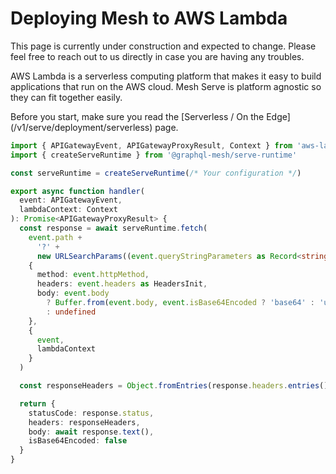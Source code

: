 
# Deploying Mesh to AWS Lambda

<Callout>
  This page is currently under construction and expected to change. Please feel free to reach out to
  us directly in case you are having any troubles.
</Callout>

AWS Lambda is a serverless computing platform that makes it easy to build applications that run on
the AWS cloud. Mesh Serve is platform agnostic so they can fit together easily.

<Callout>
  Before you start, make sure you read the [Serverless / On the
  Edge](/v1/serve/deployment/serverless) page.
</Callout>

```ts
import { APIGatewayEvent, APIGatewayProxyResult, Context } from 'aws-lambda'
import { createServeRuntime } from '@graphql-mesh/serve-runtime'

const serveRuntime = createServeRuntime(/* Your configuration */)

export async function handler(
  event: APIGatewayEvent,
  lambdaContext: Context
): Promise<APIGatewayProxyResult> {
  const response = await serveRuntime.fetch(
    event.path +
      '?' +
      new URLSearchParams((event.queryStringParameters as Record<string, string>) || {}).toString(),
    {
      method: event.httpMethod,
      headers: event.headers as HeadersInit,
      body: event.body
        ? Buffer.from(event.body, event.isBase64Encoded ? 'base64' : 'utf8')
        : undefined
    },
    {
      event,
      lambdaContext
    }
  )

  const responseHeaders = Object.fromEntries(response.headers.entries())

  return {
    statusCode: response.status,
    headers: responseHeaders,
    body: await response.text(),
    isBase64Encoded: false
  }
}
```
